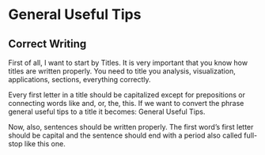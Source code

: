# General Useful Tips {#tips}

## Correct Writing


First of all, I want to start by Titles. It is very important that you know how titles are written properly. You need to title you analysis, visualization, applications, sections, everything correctly. 

Every first letter in a title should be capitalized except for prepositions or connecting words like and, or, the, this. 
If we want to convert the phrase general useful tips to a title it becomes: General Useful Tips. 

Now, also, sentences should be written properly. The first word's first letter should be capital and the sentence should end with a period also called full-stop like this one. 


